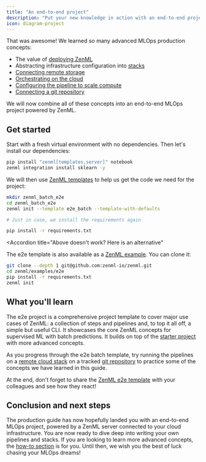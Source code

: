 ```yaml
---
title: "An end-to-end project"
description: "Put your new knowledge in action with an end-to-end project"
icon: diagram-project
---
```


That was awesome! We learned so many advanced MLOps production concepts:

* The value of [deploying ZenML](/user-guide/guides/production-guide/deploying-zenml)
* Abstracting infrastructure configuration into [stacks](/user-guide/guides/production-guide/understand-stacks)
* [Connecting remote storage](/user-guide/guides/production-guide/remote-storage)
* [Orchestrating on the cloud](/user-guide/guides/production-guide/cloud-orchestration)
* [Configuring the pipeline to scale compute](/user-guide/guides/production-guide/configure-pipeline)
* [Connecting a git repository](/user-guide/guides/production-guide/connect-code-repository)

We will now combine all of these concepts into an end-to-end MLOps project powered by ZenML.

## Get started

Start with a fresh virtual environment with no dependencies. Then let's install our dependencies:

```Bash
pip install "zenml[templates,server]" notebook
zenml integration install sklearn -y
```

We will then use [ZenML templates](/usage/project-setup/setting-up-a-project-repository/using-project-templates) to help us get the code we need for the project:

```bash
mkdir zenml_batch_e2e
cd zenml_batch_e2e
zenml init --template e2e_batch --template-with-defaults

# Just in case, we install the requirements again

pip install -r requirements.txt
```
<Accordion
  title="Above doesn't work? Here is an alternative"
>
The e2e template is also available as a [ZenML example](https://github.com/zenml-io/zenml/tree/main/examples/e2e). You can clone it:

```Bash
git clone --depth 1 git@github.com:zenml-io/zenml.git
cd zenml/examples/e2e
pip install -r requirements.txt
zenml init
```
</Accordion>


## What you'll learn

The e2e project is a comprehensive project template to cover major use cases of ZenML: a collection of steps and pipelines and, to top it all off, a simple but useful CLI. It showcases the core ZenML concepts for supervised ML with batch predictions. It builds on top of the [starter project](/user-guide/guides/starter-guide/starter-project) with more advanced concepts.

As you progress through the e2e batch template, try running the pipelines on a [remote cloud stack](/user-guide/guides/production-guide/cloud-orchestration) on a tracked [git repository](/user-guide/guides/production-guide/connect-code-repository) to practice some of the concepts we have learned in this guide.

At the end, don't forget to share the [ZenML e2e template](https://github.com/zenml-io/template-e2e-batch) with your colleagues and see how they react!

## Conclusion and next steps

The production guide has now hopefully landed you with an end-to-end MLOps project, powered by a ZenML server connected to your cloud infrastructure. You are now ready to dive deep into writing your own pipelines and stacks. If you are looking to learn more advanced concepts, the [how-to section](/usage/pipeline/build-pipelines) is for you. Until then, we wish you the best of luck chasing your MLOps dreams!
